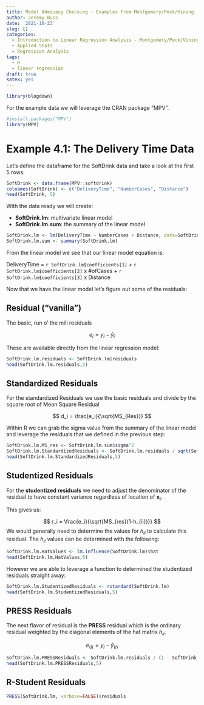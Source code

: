 ```yaml
---
title: Model Adequacy Checking - Examples from Montgomery/Peck/Vining
author: Jeremy Buss
date: '2021-10-23'
slug: []
categories:
  - Introduction to Linear Regression Analysis - Montgomery/Peck/Vining
  - Applied Stats
  - Regression Analysis
tags:
  - R
  - linear regression
draft: true
katex: yes
---
```

```r
library(blogdown)
```

For the example data we will leverage the CRAN package "MPV".

```r
#install.packages("MPV")
library(MPV)
```


# Example 4.1: The Delivery Time Data

Let's define the dataframe for the SoftDrink data and take a look at the first 5 rows:

```r
SoftDrink <- data.frame(MPV::softdrink)
colnames(SoftDrink) <- c("DeliveryTime", "NumberCases", "Distance")
head(SoftDrink, 5)
```

With the data ready we will create:

* **SoftDrink.lm**: multivariate linear model
* **SoftDrink.lm.sum**: the summary of the linear model 

```r
SoftDrink.lm <- lm(DeliveryTime ~ NumberCases + Distance, data=SoftDrink)
SoftDrink.lm.sum <- summary(SoftDrink.lm)
```

From the linear model we see that our linear model equation is: 

DeliveryTime = `r SoftDrink.lm$coefficients[1]` + `r SoftDrink.lm$coefficients[2]` x #ofCases + `r SoftDrink.lm$coefficients[3]` x Distance

Now that we have the linear model let's figure out some of the residuals:

## Residual ("vanilla")

The basic, run o' the mill residuals 

$$
e_i = y_i - \hat{y}_i
$$

These are available directly from the linear regression model:

```r
SoftDrink.lm.residuals <- SoftDrink.lm$residuals
head(SoftDrink.lm.residuals,5)
```

## Standardized Residuals

For the standardized Residuals we use the basic residuals and divide by the square root of Mean Square Residual

$$
d_i = \frac{e_i}{\sqrt{MS_{Res}}}
$$

Within R we can grab the sigma value from the summary of the linear model and leverage the residuals that we defined in the previous step:

```r
SoftDrink.lm.MS_res <- SoftDrink.lm.sum$sigma^2
SoftDrink.lm.StandardizedResiduals <- SoftDrink.lm.residuals / sqrt(SoftDrink.lm.MS_res)
head(SoftDrink.lm.StandardizedResiduals,5)
```

## Studentized Residuals 

For the **studentized residuals** we need to adjust the denominator of the residual to have constant variance regardless of location of $\mathbf{x_i}$.

This gives us:

$$
r_i = \frac{e_i}{\sqrt{MS_{res}(1-h_{ii})}}
$$
We would generally need to determine the values for $h_{ii}$ to calculate this residual. The $h_{ii}$ values can be determined with the following:

```r
SoftDrink.lm.HatValues <- lm.influence(SoftDrink.lm)$hat
head(SoftDrink.lm.HatValues,5)
```

However we are able to leverage a function to determined the studentized residuals straight away:

```r
SoftDrink.lm.StudentizedResiduals <- rstandard(SoftDrink.lm)
head(SoftDrink.lm.StudentizedResiduals,5)
```

## PRESS Residuals

The next flavor of residual is the **PRESS** residual which is the ordinary residual weighted by the diagonal elements of the hat matrix $h_{ii}$.

$$
e_{(i)}=y_i - \hat{y}_{(i)}
$$

```r
SoftDrink.lm.PRESSResiduals <- SoftDrink.lm.residuals / (1 - SoftDrink.lm.HatValues)
head(SoftDrink.lm.PRESSResiduals,5)
```

## R-Student Residuals

```r
PRESS(SoftDrink.lm, verbose=FALSE)$residuals
```

